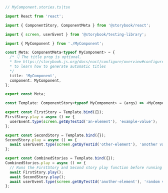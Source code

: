```ts
// MyComponent.stories.ts|tsx

import React from 'react';

import { ComponentStory, ComponentMeta } from '@storybook/react';

import { screen, userEvent } from '@storybook/testing-library';

import { MyComponent } from './MyComponent';

const Meta: ComponentMeta<typeof MyComponent> = {
  /* 👇 The title prop is optional.
  * See https://storybook.js.org/docs/eact/configure/overview#configure-story-loading
  * to learn how to generate automatic titles
  */
  title: 'MyComponent',
  component: MyComponent,
};

export const Meta;

const Template: ComponentStory<typeof MyComponent> = (args) => <MyComponent {...args} />;

export const FirstStory = Template.bind({});
FirstStory.play = async () => {
  userEvent.type(screen.getByTestId('an-element'), 'example-value');
};

export const SecondStory = Template.bind({});
SecondStory.play = async () => {
  await userEvent.type(screen.getByTestId('other-element'), 'another value');
};

export const CombinedStories = Template.bind({});
CombinedStories.play = async () => {
  // Runs the FirstStory and Second story play function before running this story's play function
  await FirstStory.play();
  await SecondStory.play();
  await userEvent.type(screen.getByTestId('another-element'), 'random value');
};
```